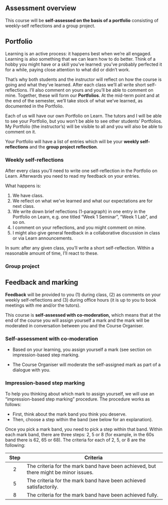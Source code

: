 ## Assessment overview

This course will be **self-assessed on the basis of a portfolio** consisting of weekly-self reflections and a group project.

## Portfolio

Learning is an active process: it happens best when we're all engaged. Learning is also something that we can learn how to do better. Think of a hobby you might have or a skill you've learned: you've probably perfected it for a while, paying close attention to what did or didn't work.

That's why both students and the instructor will reflect on how the course is going and what they've learned. After each class we'll all write short self-reflections. I'll also comment on yours and you'll be able to comment on mine. Together, these will form our **Portfolios**. At the mid-term point and at the end of the semester, we'll take stock of what we've learned, as documented in the Portfolio.

Each of us will have our own Portfolio on Learn. The tutors and I will be able to see your Portfolio, but you won't be able to see other students' Portfolios. My Portfolio (the instructor's) will be visible to all and you will also be able to comment on it.

Your Portfolio will have a list of entries which will be your **weekly self-reflections** and the **group project reflection**.

### Weekly self-reflections

After every class you'll need to write one self-reflection in the Portfolio on Learn. Afterwards you need to read my feedback on your entries.

What happens is:

1. We have class.
2. We reflect on what we've learned and what our expectations are for next class.
3. We write down brief reflections (1-paragraph) in one entry in the Portfolio on Learn, e.g. one titled "Week 1 Seminar", "Week 1 Lab", and so on.
4. I comment on your reflections, and you might comment on mine.
6. I might also give general feedback in a collaborative discussion in class or via Learn announcements.

In sum: after any given class, you'll write a short self-reflection. Within a reasonable amount of time, I'll react to these.

### Group project

## Feedback and marking

**Feedback** will be provided to you (1) during class, (2) as comments on your weekly self-reflections and (3) during office hours (it is up to you to book meetings with me and/or the tutors).

This course is **self-assessed with co-moderation,** which means that at the end of the course you will assign yourself a mark and the mark will be moderated in conversation between you and the Course Organiser.

::: callout-note
### Self-assessment with co-moderation

-   Based on your learning, you assign yourself a mark (see section on impression-based step marking.

-   The Course Organiser will moderate the self-assigned mark as part of a dialogue with you.
:::

### Impression-based step marking

To help you thinking about which mark to assign yourself, we will use an "impression-based step marking" procedure. The procedure works as follows:

-   First, think about the mark band you think you deserve.
-   Then, choose a step within the band (see below for an explanation).

Once you pick a mark band, you need to pick a step within that band. Within each mark band, there are three steps: 2, 5 or 8 (for example, in the 60s band there is 62, 65 or 68). The criteria for each of 2, 5, or 8 are the following:

| Step | Criteria                                                                            |
|:-------:|---------------------------------------------------------------|
|  2   | The criteria for the mark band have been achieved, but there might be minor issues. |
|  5   | The criteria for the mark band have been achieved satisfactorily.                   |
|  8   | The criteria for the mark band have been achieved fully.                            |
